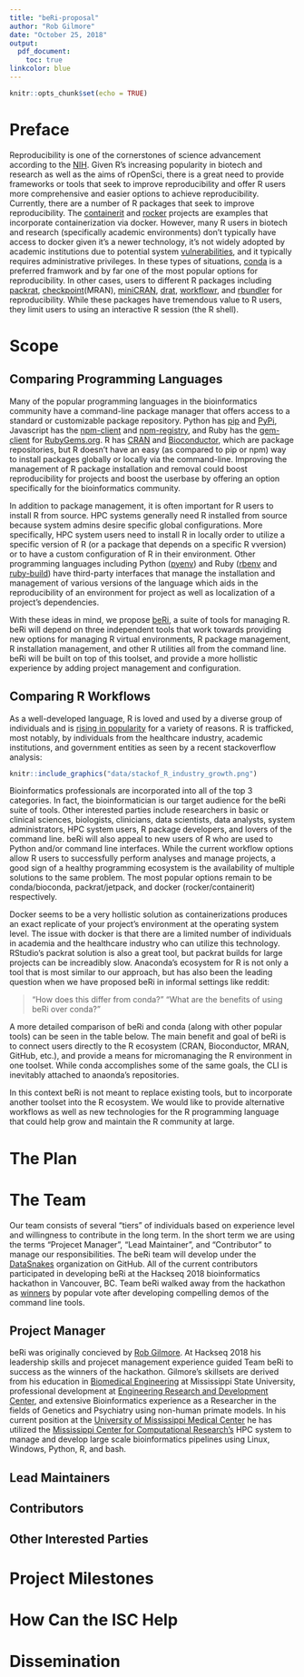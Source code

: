 ```yaml
---
title: "beRi-proposal"
author: "Rob Gilmore"
date: "October 25, 2018"
output: 
  pdf_document:
    toc: true
linkcolor: blue 
---
```



```r
knitr::opts_chunk$set(echo = TRUE)
```

\newpage

# Preface

Reproducibility is one of the cornerstones of science advancement according to the [NIH](https://www.nih.gov/research-training/rigor-reproducibility). Given R's increasing popularity in biotech and research as well as the aims of rOpenSci, there is a great need to provide frameworks or tools that seek to improve reproducibility and offer R users more comprehensive and easier options to achieve reproducibility. Currently, there are a number of R packages that seek to improve reproducibility. The [containerit](https://github.com/o2r-project/containerit) and [rocker](https://github.com/rocker-org/rocker) projects are examples that incorporate containerization via docker. However, many R users in biotech and research (specifically academic environments) don't typically have access to docker given it's a newer technology, it's not widely adopted by academic institutions due to potential system [vulnerabilities](https://docs.docker.com/engine/security/security/#docker-daemon-attack-surface), and it typically requires administrative privileges. In these types of situations, [conda](https://docs.anaconda.com/anaconda/user-guide/tasks/use-r-language/) is  a preferred framwork and by far one of the most popular options for reproducibility.  In other cases, users to different R packages including [packrat](https://github.com/rstudio/packrat), [checkpoint](https://github.com/RevolutionAnalytics/checkpoint)(MRAN), [miniCRAN](https://github.com/andrie/miniCRAN), [drat](https://github.com/eddelbuettel/drat), [workflowr](https://github.com/jdblischak/workflowr), and [rbundler](https://cran.r-project.org/web/packages/rbundler/index.html) for reproducibility.  While these packages have tremendous value to R users, they limit users to using an interactive R session (the R shell).

# Scope 

## Comparing Programming Languages

Many of the popular programming languages in the bioinformatics community have a command-line package manager that offers access to a standard or customizable package repository.  Python has [pip](https://pypi.org/project/pip/) and [PyPi](https://pypi.org/), Javascript has the [npm-client](https://github.com/npm/cli) and [npm-registry](https://docs.npmjs.com/misc/registry), and Ruby has the [gem-client](https://github.com/rubygems/rubygems) for [RubyGems.org](https://rubygems.org/).  R has [CRAN](https://cran.r-project.org/) and [Bioconductor](https://www.bioconductor.org/), which are package repositories, but R doesn't have an easy (as compared to pip or npm) way to install packages globally or locally via the command-line. Improving the management of R package installation and removal could boost reproducibility for projects and boost the userbase by offering an option specifically for the bioinformatics community.

In addition to package management, it is often important for R users to install R from source.  HPC systems generally need R installed from source because system admins desire specific global configurations.   More specifically, HPC system users need to install R in locally order to utilize a specific version of R (or a package that depends on a specific R vversion) or to have a custom configuration of R in their environment.  Other programming languages including Python ([pyenv](https://github.com/pyenv/pyenv)) and Ruby ([rbenv](https://github.com/rbenv/rbenv) and [ruby-build](https://github.com/jdblischak/workflowr)) have third-party interfaces that manage the installation and management of various versions of the language which aids in the reproducibility of an environment for project as well as localization of a project's dependencies.

With these ideas in mind, we propose [beRi](https://github.com/datasnakes/beRi), a suite of tools for managing R.  beRi will depend on three independent tools that work towards providing new options for managing R virtual environments, R package management, R installation management, and other R utilities all from the command line.  beRi will be built on top of this toolset, and provide a more hollistic experience by adding project management and configuration.

\newpage

## Comparing R Workflows

As a well-developed language, R is loved and used by a diverse group of individuals and is [rising in popularity](https://blog.revolutionanalytics.com/popularity/) for a variety of reasons.  R is trafficked, most notably, by individuals from the healthcare industry, academic institutions, and government entities as seen by a recent stackoverflow analysis:
  
```r
knitr::include_graphics("data/stackof_R_industry_growth.png")
```

Bioinformatics professionals are incorporated into all of the top 3 categories.  In fact, the bioinformatician is our target audience for the beRi suite of tools.  Other interested parties include researchers in basic or clinical sciences, biologists, clinicians, data scientists, data analysts, system administrators, HPC system users, R package developers, and lovers of the command line.  beRi will also appeal to new users of R who are used to Python and/or command line interfaces.  While the current workflow options allow R users to successfully perform analyses and manage projects, a good sign of a healthy programming ecosystem is the availability of multiple solutions to the same problem.  The most popular options remain to be conda/bioconda, packrat/jetpack, and docker (rocker/containerit) respectively.

Docker seems to be a very hollistic solution as containerizations produces an exact replicate of your project's environment at the operating system level.  The issue with docker is that there are a limited number of individuals in academia and the healthcare industry who can utilize this technology.  RStudio's packrat solution is also a great tool, but packrat builds for large projects can be increadibly slow.  Anaconda's ecosystem for R is not only a tool that is most similar to our approach, but has also been the leading question when we have proposed beRi in informal settings like reddit:

> "How does this differ from conda?"
> "What are the benefits of using beRi over conda?"

A more detailed comparison of beRi and conda (along with other popular tools) can be seen in the table below.  The main benefit and goal of beRi is to connect users directly to the R ecosystem (CRAN, Bioconductor, MRAN, GitHub, etc.), and provide a means for micromanaging the R environment in one toolset.  While conda accomplishes some of the same goals, the CLI is inevitably attached to anaonda's repositories.

 <!-- Insert Table -->

In this context beRi is not meant to replace existing tools, but to incorporate another toolset into the R ecosystem.  We would like to provide alternative workflows as well as new technologies for the R programming language that could help grow and maintain the R community at large.  

# The Plan


\newpage

# The Team

Our team consists of several "tiers" of individuals based on experience level and willingness to contribute in the long term.  In the short term we are using the terms "Projecet Manager", "Lead Maintainer", and "Contributor" to manage our responsibilities.  The beRi team will develop under the [DataSnakes](https://github.com/datasnakes) organization on GitHub.  All of the current contributors participated in developing beRi at the Hackseq 2018 bioinformatics hackathon in Vancouver, BC.  Team beRi walked away from the hackathon as [winners](https://www.hackseq.com/) by popular vote after developing compelling demos of the command line tools.

## Project Manager

beRi was originally concieved by [Rob Gilmore](https://www.linkedin.com/in/robert-gilmore-7b451592).  At Hackseq 2018 his leadership skills and projecet management experience guided Team beRi to success as the winners of the hackathon.  Gilmore's skillsets are derived from his education in [Biomedical Engineering](https://www.abe.msstate.edu/academics/undergraduate/biomedical-engineering/curriculum/) at Mississippi State University, professional development at [Engineering Research and Development Center](https://www.erdc.usace.army.mil/), and extensive Bioinformatics experience as a Researcher in the fields of Genetics and Psychiatry using non-human primate models.  In his current position at the [University of Mississippi Medical Center](https://www.umc.edu/som/Departments%20and%20Offices/SOM%20Departments/Psychiatry-and-Human-Behavior/Centers/Divisions,%20Centers,%20Divisions%20and%20Research/Neurobiology-and-Behavior-Research/Overview.html) he has utilized the [Mississippi Center for Computational Research's](https://mcsr.olemiss.edu/research/) HPC system to manage and develop large scale bioinformatics pipelines using Linux, Windows, Python, R, and bash.

## Lead Maintainers

<!-- Shaurita -->

<!-- Bruno -->

<!-- Santina -->

## Contributors

<!-- Veena Ghorakavi -->

<!-- Zhi Yuh Ou Yang -->

<!-- Michelle Lee -->

<!-- Kristen Bystrom -->

## Other Interested Parties

<!-- Hamid Younesy -->

# Project Milestones

# How Can the ISC Help

# Dissemination
  
  
